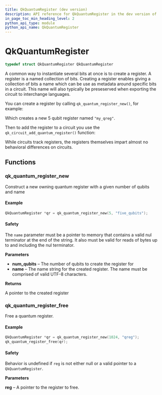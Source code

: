 ```yaml
---
title: QkQuantumRegister (dev version)
description: API reference for QkQuantumRegister in the dev version of qiskit-c
in_page_toc_min_heading_level: 2
python_api_type: module
python_api_name: QkQuantumRegister
---
```


# QkQuantumRegister

```c
typedef struct QkQuantumRegister QkQuantumRegister
```

A common way to instantiate several bits at once is to create a register. A register is a named collection of bits. Creating a register enables giving a collection of bits a name which can be use as metadata around specific bits in a circuit. This name will also typically be preseserved when exporting the circuit to interchange languages.

You can create a register by calling `qk_quantum_register_new()`, for example:

Which creates a new 5 qubit register named `"my_qreg"`.

Then to add the register to a circuit you use the `qk_circuit_add_quantum_register()` function:

While circuits track registers, the registers themselves impart almost no behavioral differences on circuits.

## Functions

### qk\_quantum\_register\_new

<Function id="qk_quantum_register_new" signature="QkQuantumRegister *qk_quantum_register_new(uint32_t num_qubits, const char *name)">
  Construct a new owning quantum register with a given number of qubits and name

  <span id="group__QkQuantumRegister_1autotoc_md4" />

  #### Example

  ```c
  QkQuantumRegister *qr = qk_quantum_register_new(5, "five_qubits");
  ```

  <span id="group__QkQuantumRegister_1autotoc_md5" />

  #### Safety

  <span id="group__QkQuantumRegister_1autotoc_md5" />

  The `name` parameter must be a pointer to memory that contains a valid nul terminator at the end of the string. It also must be valid for reads of bytes up to and including the nul terminator.

  **Parameters**

  *   **num\_qubits** – The number of qubits to create the register for
  *   **name** – The name string for the created register. The name must be comprised of valid UTF-8 characters.

  **Returns**

  A pointer to the created register
</Function>

### qk\_quantum\_register\_free

<Function id="qk_quantum_register_free" signature="void qk_quantum_register_free(QkQuantumRegister *reg)">
  Free a quantum register.

  <span id="group__QkQuantumRegister_1autotoc_md6" />

  #### Example

  ```c
  QkQuantumRegister *qr = qk_quantum_register_new(1024, "qreg");
  qk_quantum_register_free(qr);
  ```

  <span id="group__QkQuantumRegister_1autotoc_md7" />

  #### Safety

  <span id="group__QkQuantumRegister_1autotoc_md7" />

  Behavior is undefined if `reg` is not either null or a valid pointer to a `QkQuantumRegister`.

  **Parameters**

  **reg** – A pointer to the register to free.
</Function>

